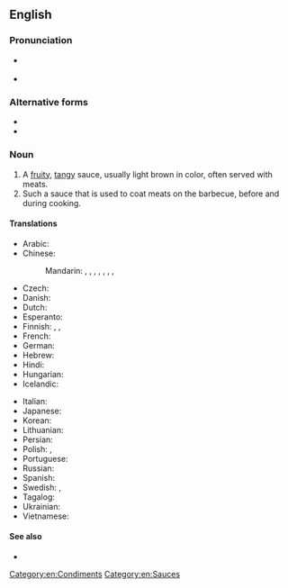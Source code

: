 ==English==
{{wikipedia}}

===Pronunciation===
* {{a|Received Pronunciation}} {{IPA|en|/ˈbɑːbɪkjuː sɔːs/}}
* {{a|General American}} {{IPA|en|/ˈbɑːɹbəkjuː sɑːs/|/- sɔːs/}}<!-- Yes, it has to be /sɔːs/ and /sɑːs/, not /ˈsɔːs/ and /ˈsɑːs/. This compound noun is stressed on its first element in both UK and US. -->

===Alternative forms===
* {{l|en|barbeque sauce}}
* {{l|en|BBQ sauce}}

===Noun===
{{en-noun|~}}

# A [[fruity]], [[tangy]] sauce, usually light brown in color, often served with meats.
# Such a sauce that is used to coat meats on the barbecue, before and during cooking.

====Translations====
{{trans-top|type of sauce}}
* Arabic: {{t-needed|ar}}
* Chinese:
*: Mandarin: {{t+|cmn|燒烤醬|sc=Hani}}, {{t+|cmn|烧烤酱|tr=shāokǎojiàng|sc=Hani}}, {{t|cmn|燒烤汁|sc=Hani}}, {{t|cmn|烧烤汁|tr=shāokǎozhī|sc=Hani}}, {{t+|cmn|烤肉醬|sc=Hani}}, {{t+|cmn|烤肉酱|tr=kǎoròujiàng|sc=Hani}}, {{t|cmn|燒烤調味汁|sc=Hani}}, {{t|cmn|烧烤调味汁|tr=shāokǎo tiáowèizhī|sc=Hani}}
* Czech: {{t|cs|barbecue omáčka}}
* Danish: {{t|da|barbecuesovs|c}}
* Dutch: {{t+|nl|barbecuesaus}}
* Esperanto: {{t|eo|kradrosta saŭco}}
* Finnish: {{t|fi|grillauskastike}}, {{t+|fi|grillikastike}}, {{t|fi|BBQ-kastike}}
* French: {{t|fr|sauce barbecue|f}}
* German: {{t|de|Barbecuesauce}}
* Hebrew: {{t|he|רוטב ברביקיו|m}}
* Hindi: {{t-needed|hi}}
* Hungarian: {{t|hu|barbecue-szósz}}
* Icelandic: {{t|is|BBQ-sósa}}
{{trans-mid}}
* Italian: {{t|it|salsa barbecue|f}}
* Japanese: {{t|ja|バーベキューソース|tr=bābekyū sōsu}}
* Korean: {{t-needed|ko}}
* Lithuanian: {{t-needed|lt}}
* Persian: {{t|fa|سس تنوری}}
* Polish: {{t+|pl|barbecue|n}}, {{t|pl|sos barbecue|m}}
* Portuguese: {{t|pt|molho de churrasco|m}}
* Russian: {{t|ru|со́ус для барбекью́|m}}
* Spanish: {{t+|es|salsa barbacoa|f}}
* Swedish: {{t|sv|grillsås|c}}, {{t|sv|barbecuesås|c}}
* Tagalog: {{t|tl|salsang ihaw}}
* Ukrainian: {{t-needed|uk}}
* Vietnamese: {{t-needed|vi}}
{{trans-bottom}}

====See also====
* {{l|en|sweet-and-sour}}

[[Category:en:Condiments]]
[[Category:en:Sauces]]